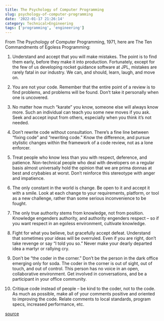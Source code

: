 ```yaml
---
title: The Psychology of Computer Programming
slug: psychology-of-computer-programming
date: '2022-01-17 21:26:14'
category: Technical>Engineering
tags: ['programming', 'engineering']
---
```


From The Psychology of Computer Programming, 1971, here are The Ten
Commandments of Egoless Programming:

1. Understand and accept that you will make mistakes. The point is to find them
   early, before they make it into production. Fortunately, except for the few of
   us developing rocket guidance software at JPL, mistakes are rarely fatal in our
   industry. We can, and should, learn, laugh, and move on.

2. You are not your code. Remember that the entire point of a review is to find
   problems, and problems will be found. Don’t take it personally when one is
   uncovered.

3. No matter how much “karate” you know, someone else will always know more. Such
   an individual can teach you some new moves if you ask. Seek and accept input
   from others, especially when you think it’s not needed.

4. Don’t rewrite code without consultation. There’s a fine line between “fixing
   code” and “rewriting code.” Know the difference, and pursue stylistic changes
   within the framework of a code review, not as a lone enforcer.

5. Treat people who know less than you with respect, deference, and patience.
   Non-technical people who deal with developers on a regular basis almost
   universally hold the opinion that we are prima donnas at best and crybabies at
   worst. Don’t reinforce this stereotype with anger and impatience.

6. The only constant in the world is change. Be open to it and accept it with a
   smile. Look at each change to your requirements, platform, or tool as a new
   challenge, rather than some serious inconvenience to be fought.

7. The only true authority stems from knowledge, not from position. Knowledge
   engenders authority, and authority engenders respect – so if you want respect in
   an egoless environment, cultivate knowledge.

8. Fight for what you believe, but gracefully accept defeat. Understand that
   sometimes your ideas will be overruled. Even if you are right, don’t take
   revenge or say “I told you so.” Never make your dearly departed idea a martyr or
   rallying cry.

9. Don’t be “the coder in the corner.” Don’t be the person in the dark office
   emerging only for soda. The coder in the corner is out of sight, out of touch,
   and out of control. This person has no voice in an open, collaborative
   environment. Get involved in conversations, and be a participant in your office
   community.

10. Critique code instead of people – be kind to the coder, not to the code. As much
    as possible, make all of your comments positive and oriented to improving the
    code. Relate comments to local standards, program specs, increased performance,
    etc.

[source](http://blog.stephenwyattbush.com/2012/04/07/dad-and-the-ten-commandments-of-egoless-programming)

